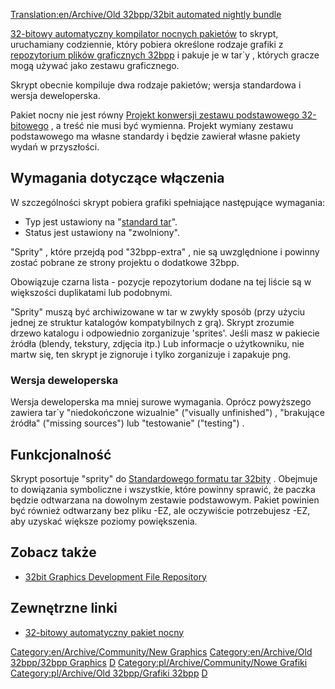 [[Translation:en/Archive/Old 32bpp/32bit automated nightly bundle]]


<!--{{historic|'''The method of loading 32bpp graphics changed in OpenTTD 1.2.0. The content on this page does not apply to OpenTTD 1.2.0 or newer.'''}}-->
{{pl/Historyczne|'''Zmieniono metodę ładowania grafiki 32bpp w OpenTTD 1.2.0. Treść na tej stronie nie dotyczy OpenTTD 1.2.0 lub nowszej.'''}}
[http://jupix.info/openttd/gfxdev-nightlies/ 32-bitowy automatyczny kompilator nocnych pakietów] to skrypt, uruchamiany codziennie, który pobiera określone rodzaje grafiki z <!--[[32bit Graphics Development File Repository]]-->[[pl/Archive/Old 32bpp/Repozytorium Rozowju Plików Grafik 32bpp|repozytorium plików graficznych 32bpp]] i pakuje je w tar`y , których gracze mogą używać jako zestawu graficznego.

Skrypt obecnie kompiluje dwa rodzaje pakietów; wersja standardowa i wersja deweloperska.

Pakiet nocny nie jest równy  <!--[[32bit base set conversion project]]-->[[pl/Archive/Old 32bpp/Projekt konwersji zestawu bazowego 32bpp|Projekt konwersji zestawu podstawowego 32-bitowego]] , a treść nie musi być wymienna. Projekt wymiany zestawu podstawowego ma własne standardy i będzie zawierał własne pakiety wydań w przyszłości.

==Wymagania dotyczące włączenia==

W szczególności skrypt pobiera grafiki spełniające następujące wymagania:

* Typ jest ustawiony na "[[pl/Archive/Old 32bpp/Standardowy format tar 32bity|standard tar]]".
* Status jest ustawiony na  "zwolniony".

"Sprity" , które przejdą pod "32bpp-extra" , nie są uwzględnione i powinny zostać pobrane ze strony projektu o dodatkowe 32bpp.

Obowiązuje czarna lista - pozycje repozytorium dodane na tej liście są w większości duplikatami lub podobnymi.

"Sprity" muszą być archiwizowane w tar w zwykły sposób (przy użyciu jednej ze struktur katalogów kompatybilnych z grą). Skrypt zrozumie drzewo katalogu i odpowiednio zorganizuje 'sprites'. Jeśli masz w pakiecie źródła (blendy, tekstury, zdjęcia itp.) Lub informacje o użytkowniku, nie martw się, ten skrypt je zignoruje i tylko zorganizuje i zapakuje png.

===Wersja deweloperska===

Wersja deweloperska ma mniej surowe wymagania. Oprócz powyższego zawiera tar`y "niedokończone wizualnie" ("visually unfinished") , "brakujące źródła" ("missing sources") lub "testowanie" ("testing") .

== Funkcjonalność ==

Skrypt posortuje "sprity" do [[pl/Archive/Old 32bpp/Standardowy format tar 32bity|Standardowego formatu tar 32bity]] . Obejmuje to dowiązania symboliczne i wszystkie, które powinny sprawić, że paczka będzie odtwarzana na dowolnym zestawie podstawowym. Pakiet powinien być również odtwarzany bez pliku -EZ, ale oczywiście potrzebujesz -EZ, aby uzyskać większe poziomy powiększenia.

== Zobacz także==

* [[pl/Archive/Old 32bpp/Repozytorium Rozowju Plików Grafik 32bpp|32bit Graphics Development File Repository]]

==Zewnętrzne linki==

* [http://jupix.info/openttd/gfxdev-nightlies/ 32-bitowy automatyczny pakiet nocny]

<!--{{Navbox Graphics Development}}-->{{pl/Archive/Old 32bpp/Navbox Programowanie grafik}}

[[Category:en/Archive/Community/New Graphics]][[Category:en/Archive/Old 32bpp/32bpp Graphics]][[Category:en/Archive/Old 32bpp/32bpp Graphics Developer resources|D]] 
[[Category:pl/Archive/Community/Nowe Grafiki]][[Category:pl/Archive/Old 32bpp/Grafiki 32bpp]][[Category:pl/Archive/Old 32bpp/Zasoby Twórców Grafik 32bpp|D]]